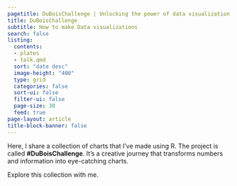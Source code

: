 ```yaml
---
pagetitle: DuBoisChallenge | Unlocking the power of data visualization with R
title: DuBoisChallenge
subtitle: How to make Data visualizations
search: false
listing:
  contents: 
  - plates
  - talk.qmd
  sort: "date desc"
  image-height: "400"
  type: grid
  categories: false
  sort-ui: false
  filter-ui: false
  page-size: 30
  feed: true
page-layout: article
title-block-banner: false  
---
```



Here, I share a collection of charts that I've made using R. The project is called **#DuBoisChallenge**. It's a creative journey that transforms numbers and information into eye-catching charts.

Explore this collection with me.